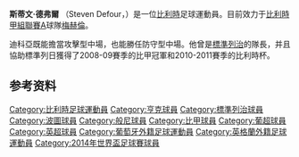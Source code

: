 {{NoteTA
|G1=football
|G2=EPL
|G3=FAcup
|G4=uefa
|T=zh-hans:史蒂文·德福尔;zh-hk:史提芬·迪科亞;zh-tw:斯蒂文·德弗爾;
|1=zh-hans:德福尔;zh-hk:迪科亞;zh-tw:德弗爾;
|2=zh-hans:史蒂文;zh-hk:史提芬;zh-tw:斯蒂文;
}}
{{Infobox football biography
|name = 斯蒂文·德弗爾<br />''Steven Defour''
|image = Dinamo-Anderleht (4).jpg
|image_size = 200
| nickname           = 
|fullname = Steven Arnold Defour<ref>{{Cite web|url=http://www.englandfootballonline.com/Seas2010-20/2011-12/M0905Bel2012PreBel.html|title=England 1 Belgium 0 [1–0]|publisher=England Football Online|accessdate=17 December 2013|archive-date=2016-01-26|archive-url=https://web.archive.org/web/20160126180207/http://www.englandfootballonline.com/Seas2010-20/2011-12/M0905Bel2012PreBel.html|dead-url=no}}</ref>
|birth_date = {{birth date and age|1988|4|15|df=y}}
|birth_place = 比利時[[梅赫倫|梅赫倫]]
|height = {{height|m=1.74}}
|currentclub = [[皇家梅赫倫足球會|梅赫倫]]
|clubnumber = 16
| position           = [[中場|中場]]
|youthyears1 = 1993–1997 | youthclubs1 = Zennester Hombeek
|youthyears2 = 1997–2004 | youthclubs2 = [[皇家梅赫倫足球會|梅赫倫]]
|years1 = 2004–2006 | clubs1 = [[皇家亨克體育會|亨克]] | caps1 = 30 | goals1 = 1
|years2 = 2006–2011 | clubs2 = [[皇家標準列治|標準列治]] | caps2 = 125 | goals2 = 13
|years3 = 2011–2014 | clubs3 = [[波尔图足球俱乐部|波尔图]] | caps3 = 65 | goals3 = 3
|years4 = 2014–2016 | clubs4 = [[皇家安德列治體育會|安德列治]] | caps4 = 63 | goals4 = 9
|years5 = 2016–2019 | clubs5 = [[伯恩利足球俱乐部|伯恩利]] | caps5 = 51 | goals5 = 2
|years6 = 2019–2020 | clubs6 = [[皇家安特卫普足球俱乐部|安特卫普]] | caps6 = 11 | goals6 = 0
|years7 = 2020– | clubs7 = [[皇家梅赫倫足球會|梅赫倫]] | caps7 = 0 | goals7 = 0
|totalcaps = | totalgoals = 
|nationalyears1 = 2003 | nationalteam1 = [[比利時15歲以下國家足球隊|比利時U15]] | nationalcaps1 = 5 | nationalgoals1 = 1
|nationalyears2 = 2003–2004 | nationalteam2 = [[比利時16歲以下國家足球隊|比利時U16]] | nationalcaps2 = 11 | nationalgoals2 = 1
|nationalyears3 = 2004–2005 | nationalteam3 = [[比利時17歲以下國家足球隊|比利時U17]] | nationalcaps3 = 11 | nationalgoals3 = 1
|nationalyears4 = 2005 | nationalteam4 = [[比利時18歲以下國家足球隊|比利時U18]] | nationalcaps4 = 1 | nationalgoals4 = 0
|nationalyears5 = 2006–2017 | nationalteam5 = [[比利時國家足球隊|比利時]] | nationalcaps5 = 52 | nationalgoals5 = 2
| pcupdate           =2009.10.21
| ntupdate           =2009.07.14
}}
'''斯蒂文·德弗爾''' （Steven Defour，{{bd|1988年|4月15日|catidx= Defour, Steven }}）是一位[[比利時|比利時]]足球運動員。目前效力于[[比利時甲組聯賽A|比利時甲組聯賽A]]球隊[[皇家梅赫倫足球會|梅赫倫]]。

迪科亞既能擔當攻擊型中場，也能勝任防守型中場。他曾是[[皇家標準列治|標準列治]]的隊長，并且協助標準列日獲得了2008-09賽季的比甲冠軍和2010-2011賽季的比利時杯。

==参考资料==
{{reflist}}

{{Soccer-player-stub}}
{{2014年世界杯足球赛比利时参赛名单}}

{{DEFAULTSORT:Defour, Steven}}
[[Category:比利時足球運動員|Category:比利時足球運動員]]
[[Category:亨克球員|Category:亨克球員]]
[[Category:標準列治球員|Category:標準列治球員]]
[[Category:波圖球員|Category:波圖球員]]
[[Category:般尼球員|Category:般尼球員]]
[[Category:比甲球員|Category:比甲球員]]
[[Category:葡超球員|Category:葡超球員]]
[[Category:英超球員|Category:英超球員]]
[[Category:葡萄牙外籍足球運動員|Category:葡萄牙外籍足球運動員]]
[[Category:英格蘭外籍足球運動員|Category:英格蘭外籍足球運動員]]
[[Category:2014年世界盃足球賽球員|Category:2014年世界盃足球賽球員]]